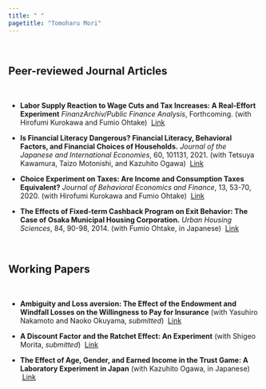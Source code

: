 ```yaml
---
title: " "
pagetitle: "Tomoharu Mori"
---
```


<br>

## Peer-reviewed Journal Articles

<br>

- **Labor Supply Reaction to Wage Cuts and Tax Increases: A Real-Effort Experiment**
  *FinanzArchiv/Public Finance Analysis*, Forthcoming.
  (with Hirofumi Kurokawa and Fumio Ohtake) 
  &nbsp;[Link](https://www.iser.osaka-u.ac.jp/library/dp/2020/DP1100.pdf)

- **Is Financial Literacy Dangerous? Financial Literacy, Behavioral Factors, and Financial Choices of Households.**
  *Journal of the Japanese and International Economies*, 60, 101131, 2021.
  (with Tetsuya Kawamura, Taizo Motonishi, and Kazuhito Ogawa) 
  &nbsp;[Link](https://doi.org/10.1016/j.jjie.2021.101131)

- **Choice Experiment on Taxes: Are Income and Consumption Taxes Equivalent?**
  *Journal of Behavioral Economics and Finance*, 13, 53-70, 2020.
  (with Hirofumi Kurokawa and Fumio Ohtake) 
  &nbsp;[Link](https://doi.org/10.11167/jbef.13.53)

- **The Effects of Fixed-term Cashback Program on Exit Behavior: The Case of Osaka Municipal Housing Corporation.**
  *Urban Housing Sciences*, 84, 90-98, 2014.
  (with Fumio Ohtake, in Japanese) 
  &nbsp;[Link](https://doi.org/10.11531/uhs.2014.84_90)

<br>

## Working Papers

<br>

- **Ambiguity and Loss aversion: The Effect of the Endowment and Windfall Losses on the Willingness to Pay for Insurance**
  (with Yasuhiro Nakamoto and Naoko Okuyama, *submitted*)
  &nbsp;[Link](https://www.kansai-u.ac.jp/riss/output/paper/pdf/RISS_DP_No85.pdf)

- **A Discount Factor and the Ratchet Effect: An Experiment**
  (with Shigeo Morita, *submitted*)
  &nbsp;[Link](https://www.kansai-u.ac.jp/riss/output/paper/pdf/RISS_DP_No90.pdf)
  
- **The Effect of Age, Gender, and Earned Income in the Trust Game: A Laboratory Experiment in Japan**
  (with Kazuhito Ogawa, in Japanese)
  &nbsp;[Link](https://www.kansai-u.ac.jp/riss/output/paper/pdf/RISS_DP_No40.pdf)
